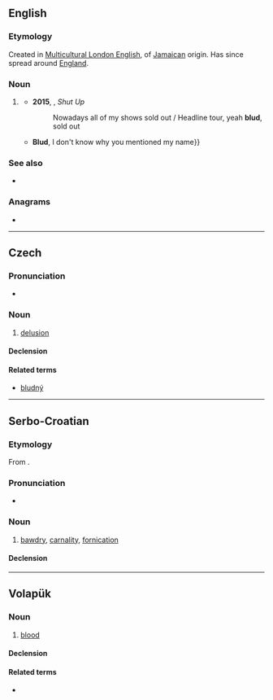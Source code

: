 ==English==

===Etymology===
Created in [[Multicultural London English]], of [[Jamaican]] origin. Has since spread around [[England]].

===Noun===
{{en-noun}}

# {{lb|en|UK|MLE|slang}} {{non-gloss definition|Informal address to a male.}}
#* '''2015''', {{w|Stormzy}}, ''Shut Up''
#*:Nowadays all of my shows sold out / Headline tour, yeah '''blud''', sold out
#* {{quote-song
|lang=en
|year=2016
|title=Punk (Chipmunk Diss)
|artist=Yungen
|passage=I heard your mixtape, '''blud''' it was garbage {{...}} '''Blud''', I don't know why you mentioned my name}}

===See also===
* {{l|en|bled}}

===Anagrams===
* {{anagrams|en|a=bdlu|ULDB}}

----

==Czech==

===Pronunciation===
* {{cs-IPA}}

===Noun===
{{cs-noun|g=m}}

# [[delusion]]

====Declension====
{{cs-decl-noun
|blud|bludu|bludu|blud|blude|bludu|bludem
|bludy|bludů|bludům|bludy|bludy|bludech|bludy
}}

====Related terms====
* [[bludný]]

----

==Serbo-Croatian==

===Etymology===
From {{inh|sh|sla-pro|*blǫdъ}}.

===Pronunciation===
* {{IPA|/blûːd/|lang=sh}}

===Noun===
{{sh-noun|g=m|head=blȗd}}

# [[bawdry]], [[carnality]], [[fornication]]

====Declension====
{{sh-decl-noun
|blud|bludovi
|bluda|bludova
|bludu|bludovima
|blud|bludove
|blude|bludovi
|bludu|bludovima
|bludom|bludovima
}}

----

==Volapük==

===Noun===
{{vo-noun}}

# [[blood]]

====Declension====
{{vo-decl-noun}}

====Related terms====
* {{l|vo|bludön}}